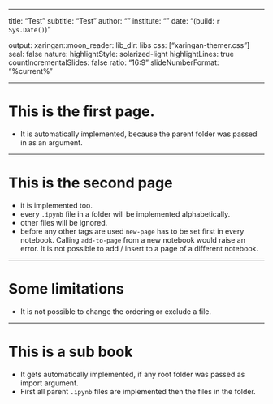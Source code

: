 
---

title: "Test"
subtitle: "Test"
author: ""
institute: ""
date: "(build: `r Sys.Date()`)"

output:
  xaringan::moon_reader:
    lib_dir: libs
    css: ["xaringan-themer.css"]
    seal: false
    nature:
      highlightStyle: solarized-light
      highlightLines: true
      countIncrementalSlides: false
      ratio: "16:9"
      slideNumberFormat: "%current%"

---

# This is the first page.
- It is automatically implemented, because the parent folder was passed in as an argument.

---

# This is the second page
- it is implemented too.
- every `.ipynb` file in a folder will be implemented alphabetically.
- other files will be ignored.
- before any other tags are used `new-page` has to be set first in every notebook. Calling `add-to-page` from a new notebook would raise an error. It is not possible to add / insert to a page of a different notebook.

---

# Some limitations
- It is not possible to change the ordering or exclude a file.

---

# This is a sub book

- It gets automatically implemented, if any root folder was passed as import argument.
- First all parent `.ipynb` files are implemented then the files in the folder.
